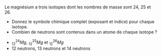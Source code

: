 ::: {.Exercise data-latex=""}

Le magnésium a trois isotopes dont les nombres de masse sont 24, 25 et 26.

- Donnez le symbole chimique complet (exposant et indice) pour chaque isotope.  
\vspace{\stretch{1}}
- Combien de neutrons sont contenus dans un atome de chaque isotope ?  
\vspace{\stretch{1}}

:::

::: {.Answer data-latex=""}

- $_{12}^{24}Mg$, $_{12}^{25}Mg$ et $_{12}^{26}Mg$  
- 12 neutrons, 13 neutrons et 14 neutrons  

:::
